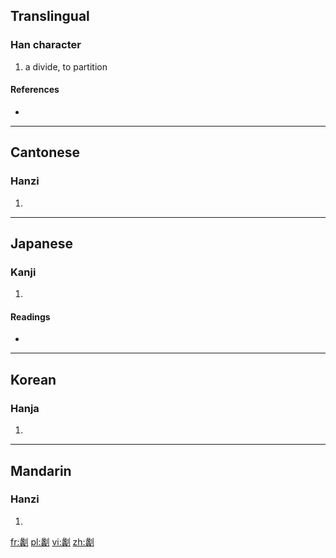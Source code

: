 ==Translingual==

===Han character===
{{Han char|rn=18|rad=刀|as=21|sn=23|four=2210<sub>0</sub>|canj=女戈中弓 (VILN)}}

# a divide, to partition

====References====
* {{Han ref|kx=0145.460|dkj=02283|dj=0327.280|hdz=10363.110|uh=5299|ud=21145|bh=F7D1|bd=63441}}

----

==Cantonese==

===Hanzi===
{{yue-hanzi|jyut=|y=lei5}}

# {{defn|lang=yue|sort=刀21}}

----

==Japanese==

===Kanji===
{{ja-kanji|grade=|rs=刀21}}

# {{defn|lang=ja|sort=刀21}}

====Readings====
* {{ja-readings|on=[[り]] (ri), [[れい]] (rei), [[らい]] (rai)|kun=[[とく]] (toku), [[わける]] (wakeru), [[わる]] (waru)}}

----

==Korean==

===Hanja===
{{ko-hanja|hangeul=[[리]], [[례]]|rv=ri, rye|mr=ri, rye}}

# {{defn|lang=ko|sort=刀21}}

----

==Mandarin==

===Hanzi===
{{cmn-hanzi|pin=[[lí]] ([[li2]])|wg=li<sup>2</sup>}}

# {{defn|lang=cmn|sort=刀21}}

[[fr:劙]]
[[pl:劙]]
[[vi:劙]]
[[zh:劙]]